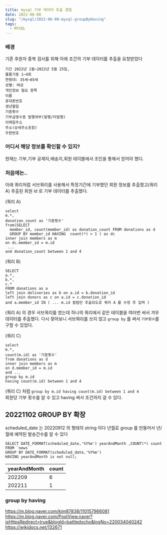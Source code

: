 ```yaml
---
title: mysql 기부 데이터 추출 경험
date: 2022-06-08
slug: "/mysql/2022-06-08-mysql-groupByHaving"
tags:
  - MYSQL
---
```



### 배경

기존 후원자 중복 검사를 위해 아래 조건의 기부 데이터를 추출을 요청받았다
```
기간 2022년 1월~2022년 5월 25일, 
물품기증 1~4회
연령대: 35세~65세
성별: 여성
개인정보 필요 항목
이름
휴대폰번호
생년월일
기증횟수
기부금영수증 발행여부(발행/미발행)
이메일주소
주소(상세주소포함)
우편번호
```

### 어디서 해당 정보를 확인할 수 있지?
현재는 기부,기부 공제자,배송지,회원 테이블에서 조인을 통해서 얻어야 했다.

### 처음에는..

아래 쿼리처럼 서브쿼리를 사용해서 
특정기간에 기부했던 회원 정보를 추출했고(쿼리 A)
추출된 회원 id 로 기부 데이터를 추출했다.


(쿼리 A)
```
select  
m.*, 
donation_count as '기증횟수'
from(SELECT 
  member_id, count(member_id) as donation_count FROM donations as d
  GROUP BY member_id HAVING  count(*) > 1 ) as dc
inner join members as m
on dc.member_id = m.id
 ...
and donation_count between 1 and 4
```
(쿼리 B)
```
SELECT
a.*,
b.*,
c.*
FROM donations as a
left join deliveries as b on a.id = b.donation_id
left join donors as c on a.id = c.donation_id
and a.member_id IN ( ... m.id 컬럼만 추출되도로 쿼리 A 를 수정 후 입력 )

```

(쿼리 A) 의 경우 서브쿼리를 썼는데 하나의 쿼리에서 같은 테이블을 여러번 써서 겨우 데이터를 추출했다.
다시 찾아보니 서브쿼리를 쓰지 않고 `group by` 를 써서  `기부횟수`를 구할 수 있었다.

(쿼리 C)
```
select
m.*,
count(m.id) as '기증횟수'
from donations as d
inner join members as m
on d.member_id = m.id
and ...
group by m.id
having count(m.id) between 1 and 4
```
(쿼리 C) 처럼 `group by m.id having count(m.id) between 1 and 4`  
회원당 기부 횟수를 알 수 있고 having 써서 조건까지 걸 수 있다.

## 20221102  GROUP BY 확장

scheduled_date 는 20220912 의 형태의 string 이다
년월로 group 를 만들어서 년/월에 예약된 발송건수를 알 수 있다

```
SELECT DATE_FORMAT(scheduled_date,'%Y%m') yearAndMonth ,COUNT(*) count
FROM `news`
GROUP BY DATE_FORMAT(scheduled_date,'%Y%m')
HAVING yearAndMonth is not null;
```

|yearAndMonth|count|
|---|---|
|202209|6|
|202211|1|


### group by having
https://m.blog.naver.com/kim87838/110157966081
https://m.blog.naver.com/PostView.naver?isHttpsRedirect=true&blogId=battledocho&logNo=220034040242
https://wikidocs.net/132671
